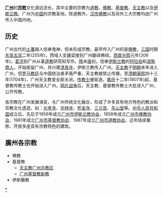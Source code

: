 '''[[广州|广州]]'''的'''[[宗教|宗教]]'''文化源远流长，其中主要的宗教为[[道教|道教]]、[[佛教|佛教]]、[[基督教|基督教]]、[[天主教|天主教]]以及[[伊斯兰教|伊斯兰教]]。广州为[[中国|中国]]的宗教圣地，除道教外，[[汉传佛教|汉传佛教]]以及另外三大宗教均由广州传入中国内地。

==历史==

广州古代的[[土著|土著]]越人信奉鬼神，但未形成宗教。最早传入广州的是[[佛教|佛教]]，[[三国|三国]]时期[[孫吳|东吴]][[五凤_(孙亮)|五凤]]二年(255年)，西域人支疆梁接到广州翻译佛经。[[西晋|西晋]][[光熙|光熙]]元年(306年)，[[葛洪|葛洪]]到广州从事[[道教|道教]]研究和写作。[[隋朝|隋]]末[[唐朝|唐]]初，信奉[[伊斯兰教|伊斯兰教]]的[[阿拉伯|阿拉伯]]和[[波斯|波斯]][[商人|商人]]，开始居留广州，并兴建[[清真寺|清真寺]]，伊斯兰教传入广州。[[天主教|天主教]]于[[明朝|明朝]]末年进入广州，但[[罗马教廷|罗马教廷]]与中国统治者矛盾严重，天主教被禁止传播，至[[清朝|清朝]][[康熙|康熙]]四十三年(1704年)，广州天主教堂全部关闭，[[传教士|传教士]]被驱逐。[[嘉庆|嘉庆]]十二年(1807年)起，基督教传教士也开始进入广州。[[鸦片战争|鸦片战争]]后，天主教、基督教传教士大批进入广州，公开传教。

各宗教在广州发展演变，与广州传统文化融合，形成了许多具有地方特色的教派和宗教文化遗迹，如：[[光孝寺_(广州)|光孝寺]]、[[华林寺_(广州)|华林寺]]、[[怀圣寺|怀圣寺]]、[[三元宫|三元宫]]、[[东山堂|东山堂]]等。[[中华人民共和国|中华人民共和国]]成立后，先后于1956年成立[[广州市伊斯兰教协会|广州市伊斯兰教协会]]、1958年成立[[广州市佛教协会|广州市佛教协会]]、1981年成立[[广州市基督教协会|广州市基督教协会]]、1987年成立[[广州市道教协会|广州市道教协会]]。近年陆续重修、开放多座具有宗教特色的建筑。

== 廣州各宗教 ==
{{Maincat|广州宗教}}

*佛教
*基督教
** [[天主教广州总教区|天主教广州总教区]]
** [[广州基督教新教|广州基督教新教]]
*伊斯蘭教

[[Category:广州宗教|*]]